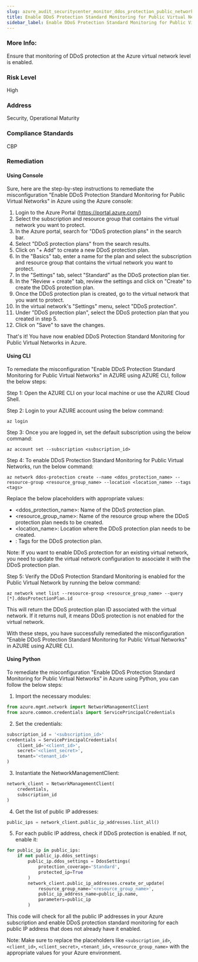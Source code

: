 ```yaml
---
slug: azure_audit_securitycenter_monitor_ddos_protection_public_networks
title: Enable DDoS Protection Standard Monitoring for Public Virtual Networks
sidebar_label: Enable DDoS Protection Standard Monitoring for Public Virtual Networks
---
```


### More Info:

Ensure that monitoring of DDoS protection at the Azure virtual network level is enabled.

### Risk Level

High

### Address

Security, Operational Maturity

### Compliance Standards

CBP
### Remediation

#### Using Console

Sure, here are the step-by-step instructions to remediate the misconfiguration "Enable DDoS Protection Standard Monitoring for Public Virtual Networks" in Azure using the Azure console:

1. Login to the Azure Portal (https://portal.azure.com/)
2. Select the subscription and resource group that contains the virtual network you want to protect.
3. In the Azure portal, search for "DDoS protection plans" in the search bar.
4. Select "DDoS protection plans" from the search results.
5. Click on "+ Add" to create a new DDoS protection plan.
6. In the "Basics" tab, enter a name for the plan and select the subscription and resource group that contains the virtual network you want to protect.
7. In the "Settings" tab, select "Standard" as the DDoS protection plan tier.
8. In the "Review + create" tab, review the settings and click on "Create" to create the DDoS protection plan.
9. Once the DDoS protection plan is created, go to the virtual network that you want to protect.
10. In the virtual network's "Settings" menu, select "DDoS protection".
11. Under "DDoS protection plan", select the DDoS protection plan that you created in step 5.
12. Click on "Save" to save the changes.

That's it! You have now enabled DDoS Protection Standard Monitoring for Public Virtual Networks in Azure.

#### Using CLI

To remediate the misconfiguration "Enable DDoS Protection Standard Monitoring for Public Virtual Networks" in AZURE using AZURE CLI, follow the below steps:

Step 1: Open the AZURE CLI on your local machine or use the AZURE Cloud Shell.

Step 2: Login to your AZURE account using the below command:
```
az login
```

Step 3: Once you are logged in, set the default subscription using the below command:
```
az account set --subscription <subscription_id>
```

Step 4: To enable DDoS Protection Standard Monitoring for Public Virtual Networks, run the below command:
```
az network ddos-protection create --name <ddos_protection_name> --resource-group <resource_group_name> --location <location_name> --tags <tags>
```
Replace the below placeholders with appropriate values:
- <ddos_protection_name>: Name of the DDoS protection plan.
- <resource_group_name>: Name of the resource group where the DDoS protection plan needs to be created.
- <location_name>: Location where the DDoS protection plan needs to be created.
- <tags>: Tags for the DDoS protection plan.

Note: If you want to enable DDoS protection for an existing virtual network, you need to update the virtual network configuration to associate it with the DDoS protection plan.

Step 5: Verify the DDoS Protection Standard Monitoring is enabled for the Public Virtual Network by running the below command:
```
az network vnet list --resource-group <resource_group_name> --query [*].ddosProtectionPlan.id
```

This will return the DDoS protection plan ID associated with the virtual network. If it returns null, it means DDoS protection is not enabled for the virtual network.

With these steps, you have successfully remediated the misconfiguration "Enable DDoS Protection Standard Monitoring for Public Virtual Networks" in AZURE using AZURE CLI.

#### Using Python

To remediate the misconfiguration "Enable DDoS Protection Standard Monitoring for Public Virtual Networks" in Azure using Python, you can follow the below steps:

1. Import the necessary modules:

```python
from azure.mgmt.network import NetworkManagementClient
from azure.common.credentials import ServicePrincipalCredentials
```

2. Set the credentials:

```python
subscription_id = '<subscription_id>'
credentials = ServicePrincipalCredentials(
    client_id='<client_id>',
    secret='<client_secret>',
    tenant='<tenant_id>'
)
```

3. Instantiate the NetworkManagementClient:

```python
network_client = NetworkManagementClient(
    credentials,
    subscription_id
)
```

4. Get the list of public IP addresses:

```python
public_ips = network_client.public_ip_addresses.list_all()
```

5. For each public IP address, check if DDoS protection is enabled. If not, enable it:

```python
for public_ip in public_ips:
    if not public_ip.ddos_settings:
        public_ip.ddos_settings = DdosSettings(
            protection_coverage='Standard',
            protected_ip=True
        )
        network_client.public_ip_addresses.create_or_update(
            resource_group_name='<resource_group_name>',
            public_ip_address_name=public_ip.name,
            parameters=public_ip
        )
```

This code will check for all the public IP addresses in your Azure subscription and enable DDoS protection standard monitoring for each public IP address that does not already have it enabled.

Note: Make sure to replace the placeholders like `<subscription_id>`, `<client_id>`, `<client_secret>`, `<tenant_id>`, `<resource_group_name>` with the appropriate values for your Azure environment.



